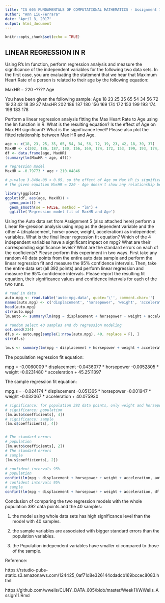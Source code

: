 ---
title: "IS 605 FUNDAMENTALS OF COMPUTATIONAL MATHEMATICS - Assignment 11"
author: "Ann Liu-Ferrara"
date: "April 8, 2017"
output: html_document
---

```{r setup, include=FALSE}
knitr::opts_chunk$set(echo = TRUE)
```

## LINEAR REGRESSION IN R

Using R's lm function, perform regression analysis and measure the significance of the independent variables for the following two data sets. In the first case, you are evaluating the statement that we hear that Maximum Heart Rate of a person is related to their age by the following equation:

MaxHR = 220 -???? Age

You have been given the following sample:
   Age 18  23  25  35  65  54  34  56  72  19  23  42  18  39  37
MaxHR 202 186 187 180 156 169 174 172 153 199 193 174 198 183 178

Perform a linear regression analysis fitting the Max Heart Rate to Age using the lm function in R. What is the resulting equation? Is the effect of Age on Max HR significant? What is the significance level? Please also plot the fitted relationship between Max HR and Age.

```{r echo = TRUE}
age <- c(18, 23, 25, 35, 65, 54, 34, 56, 72, 19, 23, 42, 18, 39, 37)
MaxHR <- c(202, 186, 187, 180, 156, 169, 174, 172, 153, 199, 193, 174, 198, 183, 178)
df <- data.frame(age, MaxHR)
(summary(lm(MaxHR ~ age, df)))

# regression model
MaxHR = -0.79773 * age + 210.04846

# p-value 3.848e-08 < 0.05, so the effect of Age on Max HR is significant and the result rejected the null hypothsis.
# the given equation MaxHR = 220 - Age doesn't show any relationship between MaxHr and Age, so it is not correct.

library(ggplot2)
ggplot(df, aes(age, MaxHR)) + 
  geom_point() +
  geom_smooth(se = FALSE, method = "lm") +
  ggtitle('Regression model fit of MaxHR and Age')

```

Using the Auto data set from Assignment 5 (also attached here) perform a Linear Re-gression analysis using mpg as the dependent variable and the other 4 (displacement, horse-power, weight, acceleration) as independent variables. What is the final linear regression fit equation? Which of the 4 independent variables have a significant impact on mpg? What are their corresponding significance levels? What are the standard errors on each of the coeficients? Please perform this experiment in two ways. First take any random 40 data points from the entire auto data sample and perform the linear regression fit and measure the 95% confidence intervals. Then, take the entire data set (all 392 points) and perform linear regression and measure the 95% confidence intervals. Please report the resulting fit equation, their significance values and confidence intervals for each of the two runs.

```{r echo = TRUE}
# read in data
auto.mpg <- read.table('auto-mpg.data', quote='\'', comment.char='')
names(auto.mpg) <- c('displacement', 'horsepower', 'weight', 'acceleration', 'mpg')
head(auto.mpg)
str(auto.mpg)
lm.auto <- summary(lm(mpg ~ displacement + horsepower + weight + acceleration, auto.mpg))

# random select 40 samples and do regression modeling
set.seed(234)
df.s <- auto.mpg[sample(1:nrow(auto.mpg), 40, replace = F), ]
str(df.s)

lm.s <- summary(lm(mpg ~ displacement + horsepower + weight + acceleration, df.s))
```

The population regression fit equation:

mpg = -0.0060009 * displacement -0.0436077 * horsepower -0.0052805 * weight -0.0231480 * acceleration + 45.2511397

The sample regression fit equation:

mpg.s = -0.024174 * displacement -0.051365 * horsepower -0.001947 * weight -0.032067 * acceleration + 40.075930

```{r echo = TRUE}
# significance: for population 392 data points, only weight and horsepower have p-value < .05 and show significance, p-values are 2.3e-10 and 0.00885 respectively; and for 40 samples, there are no variables associated with p-value < 0.05
# significance: population
(lm.auto$coefficients[, 4])
# significance: sample
(lm.s$coefficients[, 4])


# The standard errors
# population
(lm.auto$coefficients[, 2])
# The standard errors
# sample
(lm.s$coefficients[, 2])

# confident intervals 95% 
# population
confint(lm(mpg ~ displacement + horsepower + weight + acceleration, auto.mpg), level = .95)
# confident intervals 95% 
# sample
confint(lm(mpg ~ displacement + horsepower + weight + acceleration, df.s), level = .95)

```
Conclusion of comparing the two regression models with the whole population 392 data points and the 40 samples:

1. the model using whole data sets has high significance level than the model with 40 samples.

2. the sample variables are associated with bigger standard errors than the population variables. 

3. the Population independent variables have smaller ci compared to those of the sample.

Reference:

https://rstudio-pubs-static.s3.amazonaws.com/124425_0af71d8e326144cdadcb169bccec8083.html

https://github.com/wwells/CUNY_DATA_605/blob/master/Week11/WWells_Assign11.Rmd